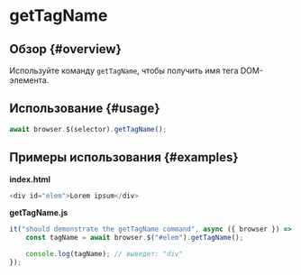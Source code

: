 # getTagName

## Обзор {#overview}

Используйте команду `getTagName`, чтобы получить имя тега DOM-элемента.

## Использование {#usage}

```javascript
await browser.$(selector).getTagName();
```

## Примеры использования {#examples}

**index.html**

```javascript
<div id="elem">Lorem ipsum</div>
```

**getTagName.js**

```javascript
it("should demonstrate the getTagName command", async ({ browser }) => {
    const tagName = await browser.$("#elem").getTagName();

    console.log(tagName); // выведет: "div"
});
```
